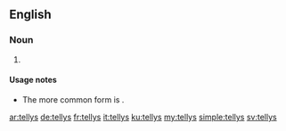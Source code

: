 ==English==

===Noun===
{{head|en|noun plural form}}

# {{context|nonstandard|lang=en}} {{plural of|telly|lang=en}}

====Usage notes====
* The more common form is {{term|tellies}}.

[[ar:tellys]]
[[de:tellys]]
[[fr:tellys]]
[[it:tellys]]
[[ku:tellys]]
[[my:tellys]]
[[simple:tellys]]
[[sv:tellys]]